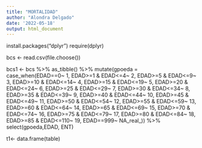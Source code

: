---
title: "MORTALIDAD"
author: "Alondra Delgado"
date: '2022-05-18'
output: html_document
---
install.packages("dplyr")
require(dplyr)

bcs <- read.csv(file.choose())

bcs1 <- bcs %>%
  as_tibble() %>%
  mutate(gpoeda = case_when(EDAD==0~ 1,
                             EDAD>=1 & EDAD<=4~ 2,
                             EDAD>=5 & EDAD<=9~ 3,
                             EDAD>=10 & EDAD<=14~ 4,
                             EDAD>=15 & EDAD<=19~ 5,
                             EDAD>=20 & EDAD<=24~ 6,
                             EDAD>=25 & EDAD<=29~ 7,
                             EDAD>=30 & EDAD<=34~ 8,
                             EDAD>=35 & EDAD<=39~ 9,
                             EDAD>=40 & EDAD<=44~ 10,
                             EDAD>=45 & EDAD<=49~ 11,
                             EDAD>=50 & EDAD<=54~ 12,
                             EDAD>=55 & EDAD<=59~ 13,
                             EDAD>=60 & EDAD<=64~ 14,
                             EDAD>=65 & EDAD<=69~ 15,
                             EDAD>=70 & EDAD<=74~ 16,
                             EDAD>=75 & EDAD<=79~ 17,
                             EDAD>=80 & EDAD<=84~ 18,
                             EDAD>=85 & EDAD<=110~ 19,
                             EDAD==999~ NA_real_)) %>%
select(gpoeda,EDAD, ENT)

t1<- data.frame(table)

